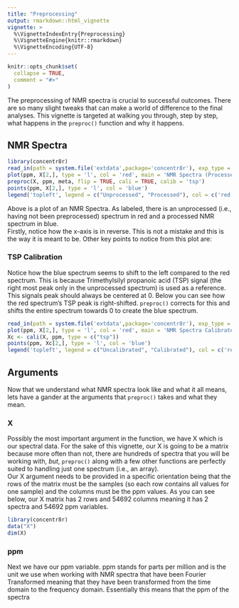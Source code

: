 ```yaml
---
title: "Preprocessing"
output: rmarkdown::html_vignette
vignette: >
  %\VignetteIndexEntry{Preprocessing}
  %\VignetteEngine{knitr::rmarkdown}
  %\VignetteEncoding{UTF-8}
---
```


```r
knitr::opts_chunk$set(
  collapse = TRUE,
  comment = "#>"
)
```

The preprocessing of NMR spectra is crucial to successful outcomes. There are so many slight tweaks that can make a world of difference to the final analyses. This vignette is targeted at walking you through, step by step, what happens in the `preproc()` function and why it happens.    

## NMR Spectra

```r
library(concentr8r)
read_in(path = system.file('extdata',package='concentr8r'), exp_type = list(exp=c("PROF_URINE_NOESY")), n_spec = 'multiple')
plot(ppm, X[2,], type = 'l', col = 'red', main = 'NMR Spectra (Processed vs. Non Processed)', xlab = 'Chemical Shift (ppm)', ylab = 'Intensity', xlim = c(10,-1))
preproc(X, ppm, meta, flip = TRUE, cali = TRUE, calib = 'tsp')
points(ppm, X[2,], type = 'l', col = 'blue')
legend('topleft', legend = c("Unprocessed", "Processed"), col = c('red', 'blue'), lty = 1)
```

Above is a plot of an NMR Spectra. As labeled, there is an unprocessed (i.e., having not been preprocessed) spectrum in red and a processed NMR spectrum in blue.     
Firstly, notice how the x-axis is in reverse. This is not a mistake and this is the way it is meant to be. Other key points to notice from this plot are:    

### TSP Calibration     

Notice how the blue spectrum seems to shift to the left compared to the red spectrum. This is because Trimethylsilyl propanoic acid (TSP) signal (the right most peak only in the unprocessed spectrum) is used as a reference. This signals peak should always be centered at 0. Below you can see how the red spectrum's TSP peak is right-shifted. `preproc()` corrects for this and shifts the entire spectrum towards 0 to create the blue spectrum.

```r
read_in(path = system.file('extdata',package='concentr8r'), exp_type = list(exp=c("PROF_URINE_NOESY")), n_spec = 'multiple')
plot(ppm, X[2,], type = 'l', col = 'red', main = 'NMR Spectra Calibrate to TSP', xlab = 'Chemical Shift (ppm)', ylab = 'Intensity', xlim = c(0.01,-0.1), ylim = c(-100, 3.5e+06))
Xc <- cali(X, ppm, type = c("tsp"))
points(ppm, Xc[2,], type = 'l', col = 'blue')
legend('topleft', legend = c("Uncalibrated", "Calibrated"), col = c('red', 'blue'), lty = 1)

```


    
## Arguments

Now that we understand what NMR spectra look like and what it all means, lets have a gander at the arguments that `preproc()` takes and what they mean.

### X

Possibly the most important argument in the function, we have X which is our spectral data. For the sake of this vignette, our X is going to be a matrix because more often than not, there are hundreds of spectra that you will be working with, *but*, `preproc()` along with a few other functions are perfectly suited to handling just one spectrum (i.e., an array).    
Our X argument needs to be provided in a specific orientation being that the rows of the matrix must be the samples (so each row contains all values for one sample) and the columns must be the ppm values. As you can see below, our X matrix has 2 rows and 54692 columns meaning it has 2 spectra and 54692 ppm variables.

```r
library(concentr8r)
data("X")
dim(X)
```

### ppm

Next we have our ppm variable. ppm stands for parts per million and is the unit we use when working with NMR spectra that have been Fourier Transformed meaning that they have been transformed from the time domain to the frequency domain. Essentially this means that the ppm of the spectra 











